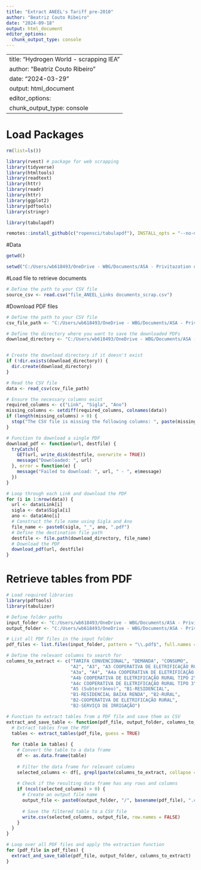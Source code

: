 ```yaml
---
title: "Extract ANEEL's Tariff pre-2010"
author: "Beatriz Couto Ribeiro"
date: "2024-09-18"
output: html_document
editor_options: 
  chunk_output_type: console
---
```


---
title: "Hydrogen World - scrapping IEA"
author: "Beatriz Couto Ribeiro"
date: "2024-03-29"
output: html_document
editor_options: 
  chunk_output_type: console
---

# Load Packages
```r

rm(list=ls())

library(rvest) # package for web scrapping
library(tidyverse)
library(htmltools)
library(readtext)
library(httr)
library(readr)
library(httr)
library(ggplot2)
library(pdftools)
library(stringr)

library(tabulapdf)

remotes::install_github(c("ropensci/tabulapdf"), INSTALL_opts = "--no-multiarch")

```

#Data
```r

getwd()

setwd("C:/Users/wb618493/OneDrive - WBG/Documents/ASA - Privitazation of Distribution/Brazil/Data")

```

#Load file to retrieve documents 
```r

# Define the path to your CSV file
source_csv <- read.csv("file_ANEEL_Links documents_scrap.csv")

```

#Download PDF files
```r

# Define the path to your CSV file
csv_file_path <- "C:/Users/wb618493/OneDrive - WBG/Documents/ASA - Privitazation of Distribution/Brazil/Data/file_ANEEL_Links_documents_scrap.csv"

# Define the directory where you want to save the downloaded PDFs
download_directory <- "C:/Users/wb618493/OneDrive - WBG/Documents/ASA - Privitazation of Distribution/Brazil/Data/ANEEL_tariff_documents"


# Create the download directory if it doesn't exist
if (!dir.exists(download_directory)) {
  dir.create(download_directory)
}

# Read the CSV file
data <- read_csv(csv_file_path)

# Ensure the necessary columns exist
required_columns <- c("Link", "Sigla", "Ano")
missing_columns <- setdiff(required_columns, colnames(data))
if (length(missing_columns) > 0) {
  stop("The CSV file is missing the following columns: ", paste(missing_columns, collapse = ", "))
}

# Function to download a single PDF
download_pdf <- function(url, destfile) {
  tryCatch({
    GET(url, write_disk(destfile, overwrite = TRUE))
    message("Downloaded: ", url)
  }, error = function(e) {
    message("Failed to download: ", url, " - ", e$message)
  })
}

# Loop through each Link and download the PDF
for (i in 1:nrow(data)) {
  url <- data$Link[i]
  sigla <- data$Sigla[i]
  ano <- data$Ano[i]
  # Construct the file name using Sigla and Ano
  file_name <- paste0(sigla, "_", ano, ".pdf")
  # Define the destination file path
  destfile <- file.path(download_directory, file_name)
  # Download the PDF
  download_pdf(url, destfile)
}

```

# Retrieve tables from PDF
```r

# Load required libraries
library(pdftools)
library(tabulizer)

# Define folder paths
input_folder <- "C:/Users/wb618493/OneDrive - WBG/Documents/ASA - Privitazation of Distribution/Brazil/Data/ANEEL_tariff_documents"
output_folder <- "C:/Users/wb618493/OneDrive - WBG/Documents/ASA - Privitazation of Distribution/Brazil/Data/ANEEL_tariff_csv"

# List all PDF files in the input folder
pdf_files <- list.files(input_folder, pattern = "\\.pdf$", full.names = TRUE)

# Define the relevant columns to search for
columns_to_extract <- c("TARIFA CONVENCIONAL", "DEMANDA", "CONSUMO", 
                        "A2", "A3", "A3 COOPERATIVA DE ELETRIFICAÇÃO RURAL", 
                        "A3a", "A4", "A4a COOPERATIVA DE ELETRIFICAÇÃO RURAL TIPO 1", 
                        "A4b COOPERATIVA DE ELETRIFICAÇÃO RURAL TIPO 2", 
                        "A4c COOPERATIVA DE ELETRIFICAÇÃO RURAL TIPO 3", 
                        "AS (Subterrâneo)", "B1-RESIDENCIAL", 
                        "B1-RESIDENCIAL BAIXA RENDA", "B2-RURAL", 
                        "B2-COOPERATIVA DE ELETRIFICAÇÃO RURAL", 
                        "B2-SERVIÇO DE IRRIGAÇÃO")

# Function to extract tables from a PDF file and save them as CSV
extract_and_save_table <- function(pdf_file, output_folder, columns_to_extract) {
  # Extract tables from the PDF
  tables <- extract_tables(pdf_file, guess = TRUE)
  
  for (table in tables) {
    # Convert the table to a data frame
    df <- as.data.frame(table)
    
    # Filter the data frame for relevant columns
    selected_columns <- df[, grepl(paste(columns_to_extract, collapse = "|"), df)]
    
    # Check if the resulting data frame has any rows and columns
    if (ncol(selected_columns) > 0) {
      # Create an output file name
      output_file <- paste0(output_folder, "/", basename(pdf_file), ".csv")
      
      # Save the filtered table to a CSV file
      write.csv(selected_columns, output_file, row.names = FALSE)
    }
  }
}

# Loop over all PDF files and apply the extraction function
for (pdf_file in pdf_files) {
  extract_and_save_table(pdf_file, output_folder, columns_to_extract)
}


```

